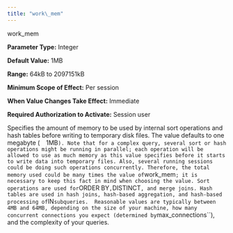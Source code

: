 ```yaml
---
title: "work\_mem"
---
```


<div id="work_mem" class="registered_link"></div>


<div class="index">

work_mem

</div>

**Parameter Type:** Integer

**Default Value:** 1MB

**Range:** 64kB to 2097151kB

**Minimum Scope of Effect:** Per session

**When Value Changes Take Effect:** Immediate

**Required Authorization to Activate:** Session user

Specifies the amount of memory to be used by internal sort operations and hash tables before writing to temporary disk files. The value defaults to one megabyte (`  `1MB`). Note that for a complex query, several sort or hash operations might be running in parallel; each operation will be allowed to use as much memory as this value specifies before it starts to write data into temporary files. Also, several running sessions could be doing such operations concurrently. Therefore, the total memory used could be many times the value of`work_mem`; it is necessary to keep this fact in mind when choosing the value. Sort operations are used for`ORDER BY`,`DISTINCT`, and merge joins. Hash tables are used in hash joins, hash-based aggregation, and hash-based processing of`IN`subqueries.  Reasonable values are typically between 4MB and 64MB, depending on the size of your machine, how many concurrent connections you expect (determined by`max_connections\`\`), and the complexity of your queries.
